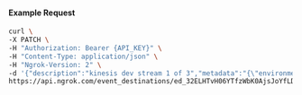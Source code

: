 
#### Example Request

```bash
curl \
-X PATCH \
-H "Authorization: Bearer {API_KEY}" \
-H "Content-Type: application/json" \
-H "Ngrok-Version: 2" \
-d '{"description":"kinesis dev stream 1 of 3","metadata":"{\"environment\":\"dev\", \"stream\":1}"}' \
https://api.ngrok.com/event_destinations/ed_32ELHTvH06YTfzWbK0AjsJoYfLD
```
